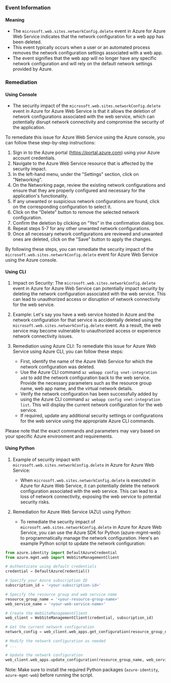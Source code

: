 
### Event Information

#### Meaning

- The `microsoft.web.sites.networkConfig.delete` event in Azure for Azure Web Service indicates that the network configuration for a web app has been deleted.
- This event typically occurs when a user or an automated process removes the network configuration settings associated with a web app.
- The event signifies that the web app will no longer have any specific network configuration and will rely on the default network settings provided by Azure.

### Remediation

#### Using Console

- The security impact of the `microsoft.web.sites.networkConfig.delete` event in Azure for Azure Web Service is that it allows the deletion of network configurations associated with the web service, which can potentially disrupt network connectivity and compromise the security of the application.

To remediate this issue for Azure Web Service using the Azure console, you can follow these step-by-step instructions:

1. Sign in to the Azure portal (https://portal.azure.com) using your Azure account credentials.
2. Navigate to the Azure Web Service resource that is affected by the security impact.
3. In the left-hand menu, under the "Settings" section, click on "Networking".
4. On the Networking page, review the existing network configurations and ensure that they are properly configured and necessary for the application's functionality.
5. If any unwanted or suspicious network configurations are found, click on the corresponding configuration to select it.
6. Click on the "Delete" button to remove the selected network configuration.
7. Confirm the deletion by clicking on "Yes" in the confirmation dialog box.
8. Repeat steps 5-7 for any other unwanted network configurations.
9. Once all necessary network configurations are reviewed and unwanted ones are deleted, click on the "Save" button to apply the changes.

By following these steps, you can remediate the security impact of the `microsoft.web.sites.networkConfig.delete` event for Azure Web Service using the Azure console.

#### Using CLI

1. Impact on Security: The `microsoft.web.sites.networkConfig.delete` event in Azure for Azure Web Service can potentially impact security by deleting the network configuration associated with the web service. This can lead to unauthorized access or disruption of network connectivity for the web service.

2. Example: Let's say you have a web service hosted in Azure and the network configuration for that service is accidentally deleted using the `microsoft.web.sites.networkConfig.delete` event. As a result, the web service may become vulnerable to unauthorized access or experience network connectivity issues.

3. Remediation using Azure CLI: To remediate this issue for Azure Web Service using Azure CLI, you can follow these steps:

   - First, identify the name of the Azure Web Service for which the network configuration was deleted.
   - Use the Azure CLI command `az webapp config vnet-integration add` to add the network configuration back to the web service. Provide the necessary parameters such as the resource group name, web app name, and the virtual network details.
   - Verify the network configuration has been successfully added by using the Azure CLI command `az webapp config vnet-integration list`. This will display the current network configuration for the web service.
   - If required, update any additional security settings or configurations for the web service using the appropriate Azure CLI commands.

Please note that the exact commands and parameters may vary based on your specific Azure environment and requirements.

#### Using Python

1. Example of security impact with `microsoft.web.sites.networkConfig.delete` in Azure for Azure Web Service:
   - When `microsoft.web.sites.networkConfig.delete` is executed in Azure for Azure Web Service, it can potentially delete the network configuration associated with the web service. This can lead to a loss of network connectivity, exposing the web service to potential security risks.

2. Remediation for Azure Web Service (AZU) using Python:
   - To remediate the security impact of `microsoft.web.sites.networkConfig.delete` in Azure for Azure Web Service, you can use the Azure SDK for Python (azure-mgmt-web) to programmatically manage the network configuration. Here's an example Python script to update the network configuration:

```python
from azure.identity import DefaultAzureCredential
from azure.mgmt.web import WebSiteManagementClient

# Authenticate using default credentials
credential = DefaultAzureCredential()

# Specify your Azure subscription ID
subscription_id = '<your-subscription-id>'

# Specify the resource group and web service name
resource_group_name = '<your-resource-group-name>'
web_service_name = '<your-web-service-name>'

# Create the WebSiteManagementClient
web_client = WebSiteManagementClient(credential, subscription_id)

# Get the current network configuration
network_config = web_client.web_apps.get_configuration(resource_group_name, web_service_name).network_config

# Modify the network configuration as needed
# ...

# Update the network configuration
web_client.web_apps.update_configuration(resource_group_name, web_service_name, network_config=network_config)
```

Note: Make sure to install the required Python packages (`azure-identity`, `azure-mgmt-web`) before running the script.

